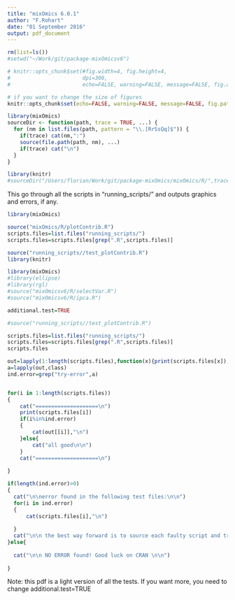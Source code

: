 ```yaml
---
title: "mixOmics 6.0.1"
author: "F.Rohart"
date: "01 September 2016"
output: pdf_document
---
```

```r
rm(list=ls())
#setwd("~/Work/git/package-mixOmicsv6")

# knitr::opts_chunk$set(#fig.width=4, fig.height=4, 
#                       dpi=300,
#                       echo=FALSE, warning=FALSE, message=FALSE, fig.align='center')

# if you want to change the size of figures
knitr::opts_chunk$set(echo=FALSE, warning=FALSE, message=FALSE, fig.path= 'Figures/', fig.width=9, fig.height=6)

library(mixOmics)
sourceDir <- function(path, trace = TRUE, ...) {
  for (nm in list.files(path, pattern = "\\.[RrSsQq]$")) {
    if(trace) cat(nm,":")
    source(file.path(path, nm), ...)
    if(trace) cat("\n")
  }
}

library(knitr)
#sourceDir("/Users/florian/Work/git/package-mixOmics/mixOmics/R/",trace=FALSE)
```

This go through all the scripts in "running_scripts/" and outputs graphics and errors, if any. 

```r
library(mixOmics)

source("mixOmics/R/plotContrib.R")
scripts.files=list.files("running_scripts/")
scripts.files=scripts.files[grep(".R",scripts.files)]

source("running_scripts//test_plotContrib.R")
library(knitr)
```


```r
library(mixOmics)
#library(ellipse)
#library(rgl)
#source("mixOmicsv6/R/selectVar.R")
#source("mixOmicsv6/R/ipca.R")

additional.test=TRUE

#source("running_scripts//test_plotContrib.R")

scripts.files=list.files("running_scripts/")
scripts.files=scripts.files[grep(".R",scripts.files)]
scripts.files

out=lapply(1:length(scripts.files),function(x){print(scripts.files[x]);try(suppressMessages(source(paste0("running_scripts/",scripts.files[x]))),silent=TRUE)})
a=lapply(out,class)
ind.error=grep("try-error",a)


for(i in 1:length(scripts.files))
{
    cat("====================\n")
    print(scripts.files[i])
    if(i%in%ind.error)
    {
        cat(out[[i]],"\n")
    }else{
        cat("all good\n\n")
    }
    cat("====================\n")
    
}

if(length(ind.error)>0)
{
  cat("\n\nerror found in the following test files:\n\n")
  for(i in ind.error)
  {
      cat(scripts.files[i],"\n")
    
  }
  cat("\n\n the best way forward is to source each faulty script and traceback() to get the line that broke the code\n")
}else{
  
  cat("\n\n NO ERROR found! Good luck on CRAN \n\n")
  
}

```

Note: this pdf is a light version of all the tests. If you want more, you need to change additional.test=TRUE